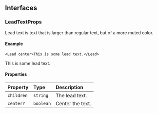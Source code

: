 ## Interfaces

### LeadTextProps

Lead text is text that is larger than regular text, but of a more muted color.

#### Example

```tsx
<Lead center>This is some lead text.</Lead>
```

<Lead center>This is some lead text.</Lead>

#### Properties

| Property   | Type      | Description      |
| :--------- | :-------- | :--------------- |
| `children` | `string`  | The lead text.   |
| `center?`  | `boolean` | Center the text. |
